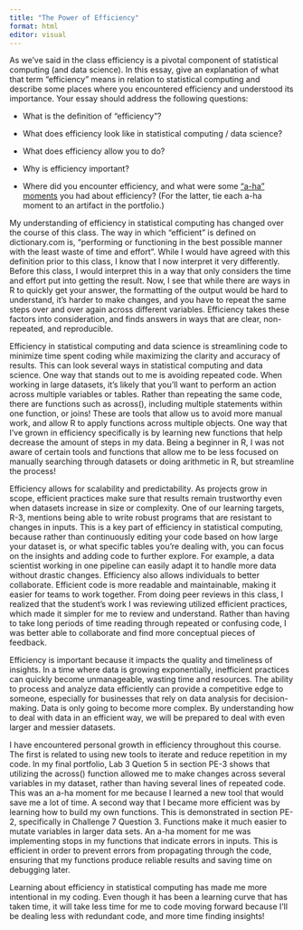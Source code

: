 ```yaml
---
title: "The Power of Efficiency"
format: html
editor: visual
---
```


As we’ve said in the class efficiency is a pivotal component of statistical computing (and data science). In this essay, give an explanation of what that term “efficiency” means in relation to statistical computing and describe some places where you encountered efficiency and understood its importance. Your essay should address the following questions:

-   What is the definition of “efficiency”?

-   What does efficiency look like in statistical computing / data science?

-   What does efficiency allow you to do?

-   Why is efficiency important?

-   Where did you encounter efficiency, and what were some [“a-ha” moments](https://www.merriam-webster.com/dictionary/aha%20moment) you had about efficiency? (For the latter, tie each a-ha moment to an artifact in the portfolio.)

My understanding of efficiency in statistical computing has changed over the course of this class. The way in which “efficient” is defined on dictionary.com is, “performing or functioning in the best possible manner with the least waste of time and effort”. While I would have agreed with this definition prior to this class, I know that I now interpret it very differently. Before this class, I would interpret this in a way that only considers the time and effort put into getting the result. Now, I see that while there are ways in R to quickly get your answer, the formatting of the output would be hard to understand, it’s harder to make changes, and you have to repeat the same steps over and over again across different variables. Efficiency takes these factors into consideration, and finds answers in ways that are clear, non-repeated, and reproducible.

Efficiency in statistical computing and data science is streamlining code to minimize time spent coding while maximizing the clarity and accuracy of results. This can look several ways in statistical computing and data science. One way that stands out to me is avoiding repeated code. When working in large datasets, it’s likely that you’ll want to perform an action across multiple variables or tables. Rather than repeating the same code, there are functions such as across(), including multiple statements within one function, or joins! These are tools that allow us to avoid more manual work, and allow R to apply functions across multiple objects. One way that I’ve grown in efficiency specifically is by learning new functions that help decrease the amount of steps in my data. Being a beginner in R, I was not aware of certain tools and functions that allow me to be less focused on manually searching through datasets or doing arithmetic in R, but streamline the process!

Efficiency allows for scalability and predictability. As projects grow in scope, efficient practices make sure that results remain trustworthy even when datasets increase in size or complexity. One of our learning targets, R-3, mentions being able to write robust programs that are resistant to changes in inputs. This is a key part of efficiency in statistical computing, because rather than continuously editing your code based on how large your dataset is, or what specific tables you’re dealing with, you can focus on the insights and adding code to further explore. For example, a data scientist working in one pipeline can easily adapt it to handle more data without drastic changes. Efficiency also allows individuals to better collaborate. Efficient code is more readable and maintainable, making it easier for teams to work together. From doing peer reviews in this class, I realized that the student’s work I was reviewing utilized efficient practices, which made it simpler for me to review and understand. Rather than having to take long periods of time reading through repeated or confusing code, I was better able to collaborate and find more conceptual pieces of feedback. 

Efficiency is important because it impacts the quality and timeliness of insights. In a time where data is growing exponentially, inefficient practices can quickly become unmanageable, wasting time and resources. The ability to process and analyze data efficiently can provide a competitive edge to someone, especially for businesses that rely on data analysis for decision-making. Data is only going to become more complex. By understanding how to deal with data in an efficient way, we will be prepared to deal with even larger and messier datasets.

I have encountered personal growth in efficiency throughout this course. The first is related to using new tools to iterate and reduce repetition in my code. In my final portfolio, Lab 3 Quetion 5 in section PE-3 shows that utilizing the across() function allowed me to make changes across several variables in my dataset, rather than having several lines of repeated code. This was an a-ha moment for me because I learned a new tool that would save me a lot of time. A second way that I became more efficient was by learning how to build my own functions. This is demonstrated in section PE-2, specifically in Challenge 7 Question 3. Functions make it much easier to mutate variables in larger data sets. An a-ha moment for me was implementing stops in my functions that indicate errors in inputs. This is efficient in order to prevent errors from propagating through the code, ensuring that my functions produce reliable results and saving time on debugging later.

Learning about efficiency in statistical computing has made me more intentional in my coding. Even though it has been a learning curve that has taken time, it will take less time for me to code moving forward because I’ll be dealing less with redundant code, and more time finding insights!
